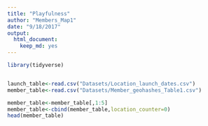 ```yaml
---
title: "Playfulness"
author: "Members_Map1"
date: "9/18/2017"
output: 
  html_document: 
    keep_md: yes
---
```

```r
library(tidyverse)


launch_table<-read.csv("Datasets/Location_launch_dates.csv")
member_table<-read.csv("Datasets/Member_geohashes_Table1.csv")

member_table<-member_table[,1:5]
member_table<-cbind(member_table,location_counter=0)
head(member_table)
```

